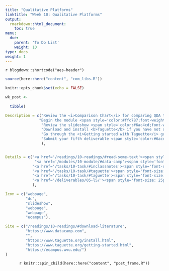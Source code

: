 ```yaml
---
title: "Qualitative Platforms"
linktitle: "Week 10: Qualitative Platforms"
output:
  rmarkdown::html_document:
    toc: true
menu:
  due:
    parent: 'To Do List'
    weight: 10
type: docs
weight: 1
---
```


`r blogdown::shortcode("aes-header")`

```r
source(here::here("content", "com_libs.R"))
```

```r
knitr::opts_chunk$set(echo = FALSE)
```

```r

wk_post <- 
  
  tibble(

Description = c("Review the <i>Comparison Chart</i> for comparing QDA tools at NYU Libraries",
               "Begin the module <span style='color:#ffc787;font-weight:bold'><i>Communicating with Data in the Tidyverse</i></span>",
                "Review the slideshow <span style='color:#6ac4cd;font-weight:bold'>A Brief Overview of Qualitative Data Analysis</span> after class",
                "Download and install <b>Taguette</b> if you have not done so already",
                "Go through the <i>Getting started with Taguette</i> guide to get yourself a bit familiarized with the platform",
                "Submit your fifth deliverable <span style='color:#6acda5;font-weight:bold'>Refine the Draft</span>"
                ),


Details = c("<a href='/readings/10-readings/#read-some-text'><span style='font-size: 25px; color: #89cff0;'><i class='fas fa-info-circle'></i></span></a>",
             "<a href='/modules/10-module/#data-camp'><span style='font-size: 25px; color: #89cff0;'><i class='fas fa-info-circle'></i></span></a>",
            "<a href='/tasks/10-task/#inclassnotes'><span style='font-size: 25px; color: #89cff0;'><i class='fas fa-info-circle'></i></span></a>",
            "<a href='/tasks/10-task/#taguette'><span style='font-size: 25px; color: #89cff0;'><i class='fas fa-info-circle'></i></span></a>",
            "<a href='/tasks/10-task/#taguette'><span style='font-size: 25px; color: #89cff0;'><i class='fas fa-info-circle'></i></span></a>",
            "<a href='/deliverables/05-l5/'><span style='font-size: 25px; color: #89cff0;'><i class='fas fa-info-circle'></i></span></a>"
            ),

Icon = c("webpage",
         "dc",
         "slideshow",
         "webpage",
         "webpage",
         "ecampus"),

Site = c("/readings/10-readings/#download-literature",
         "https://www.datacamp.com",
         "",
         "https://www.taguette.org/install.html",
         "https://www.taguette.org/getting-started.html",
         "https://ecampus.wvu.edu/")
)
```

<center>
`r knitr::spin_child(here::here("content", "post_frame.R"))`
</center>
